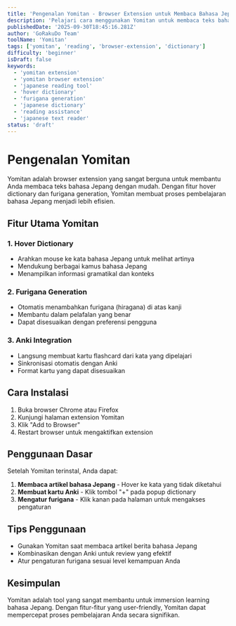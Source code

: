 ```yaml
---
title: 'Pengenalan Yomitan - Browser Extension untuk Membaca Bahasa Jepang'
description: 'Pelajari cara menggunakan Yomitan untuk membaca teks bahasa Jepang dengan mudah melalui hover dictionary dan furigana generation.'
publishedDate: '2025-09-30T18:45:16.281Z'
author: 'GoRakuDo Team'
toolName: 'Yomitan'
tags: ['yomitan', 'reading', 'browser-extension', 'dictionary']
difficulty: 'beginner'
isDraft: false
keywords:
  - 'yomitan extension'
  - 'yomitan browser extension'
  - 'japanese reading tool'
  - 'hover dictionary'
  - 'furigana generation'
  - 'japanese dictionary'
  - 'reading assistance'
  - 'japanese text reader'
status: 'draft'
---
```


# Pengenalan Yomitan

Yomitan adalah browser extension yang sangat berguna untuk membantu Anda membaca teks bahasa Jepang dengan mudah. Dengan fitur hover dictionary dan furigana generation, Yomitan membuat proses pembelajaran bahasa Jepang menjadi lebih efisien.

## Fitur Utama Yomitan

### 1. Hover Dictionary

- Arahkan mouse ke kata bahasa Jepang untuk melihat artinya
- Mendukung berbagai kamus bahasa Jepang
- Menampilkan informasi gramatikal dan konteks

### 2. Furigana Generation

- Otomatis menambahkan furigana (hiragana) di atas kanji
- Membantu dalam pelafalan yang benar
- Dapat disesuaikan dengan preferensi pengguna

### 3. Anki Integration

- Langsung membuat kartu flashcard dari kata yang dipelajari
- Sinkronisasi otomatis dengan Anki
- Format kartu yang dapat disesuaikan

## Cara Instalasi

1. Buka browser Chrome atau Firefox
2. Kunjungi halaman extension Yomitan
3. Klik "Add to Browser"
4. Restart browser untuk mengaktifkan extension

## Penggunaan Dasar

Setelah Yomitan terinstal, Anda dapat:

1. **Membaca artikel bahasa Jepang** - Hover ke kata yang tidak diketahui
2. **Membuat kartu Anki** - Klik tombol "+" pada popup dictionary
3. **Mengatur furigana** - Klik kanan pada halaman untuk mengakses pengaturan

## Tips Penggunaan

- Gunakan Yomitan saat membaca artikel berita bahasa Jepang
- Kombinasikan dengan Anki untuk review yang efektif
- Atur pengaturan furigana sesuai level kemampuan Anda

## Kesimpulan

Yomitan adalah tool yang sangat membantu untuk immersion learning bahasa Jepang. Dengan fitur-fitur yang user-friendly, Yomitan dapat mempercepat proses pembelajaran Anda secara signifikan.
